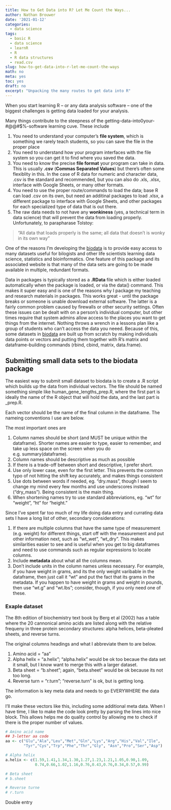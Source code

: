 ```yaml
---
title: How to Get Data into R? Let Me Count the Ways...
author: Nathan Brouwer
date: '2021-01-12'
categories:
  - data science
tags:
  - basic R
  - data science
  - learnR
  - R
  - R data structures
  - read.csv
slug: how-to-get-data-into-r-let-me-count-the-ways
math: no
meta: yes
toc: yes
draft: no
excerpt: "Unpacking the many routes to get data into R"
---
```



<!--more-->

When you start learning R -- or any data analysis software -- one of the biggest challenges is getting data loaded for your analysis.  

Many things contribute to the steepness of the getting-data-into0your-#@@#$%-software learning cuve.  These include

1. You need to understand your computer's **file system**, which is something we rarely teach students, so you can save the file in the proper place 
1. You need to understand how your program interfaces with the file system so you can get it to find where you saved the data.
1. You need to know the precise **file format** your program can take in data.  This is usually **.csv** (**Commas Separated Values**) but there's often some flexiblity in this.  In the case of R data for numeric and character data, .csv is the standard and recommended, but you can also do .xls, .xlsx, interface with Google Sheets, or many other formats.
1. You need to use the proper route/commands to load the data; base R can load .csv on its own, but need an additinal packages to load .xlsx, a different package to interface with Google Sheets, and other packages for each specialized type of data that is out there.
1. The raw data needs to not have any **wonkiness** (yes, a technical term in data science) that will prevent the data from loading properly.  Unfortunately, to parapharase Tolstoy:

> "All data that loads properly is the same; all data that doesn't is wonky in its own way"

One of the reasons I'm developing the [biodata](https://github.com/brouwern/biodata) is to provide easy access to many datasets useful for bilogists and other life scientists learning data science, statistics and bioinformatics.  One feature of this package and its associated website is that many of the data sets are going to be made available in multiple, redundant formats.  

Data in packages is typically stored as a **.RData** file which is either loaded automatically when the package is loaded, or via the data() command.  This makes it super easy and is one of the reasons why I package my teaching and research materials in packages.  This works great - until the package breaks or someone is unable download external software.  The latter is a fairly common problem caused by firewalls or other security settings.  Often these issues can be dealt with on a person's individual computer, but other times require that system admins allow access to the places you want to get things from the internet.  Nothing throws a wrench in a lessons plan like a group of students who can't access the data you neeed.  Because of this, some datasets in [biodata](https://github.com/brouwern/biodata) are built up from scratch by making individuals data points or vectors and putting them together with R's matrix and dataframe-building commands (rbind, cbind, matrix, data.frame).

## Submitting small data sets to the biodata package

The easiest way to submit small dataset to biodata is to create a .R script which builds up the data from individual vectors.  The file should be named something simple like human_gene_lengths_prep.R, where the first part is ideally the name of the R object that will hold the data, and the last part is _prep.R.


Each vector should be the name of the final column in the dataframe.  The nameing conventions I use are below.  

The most important ones are

1. Column names should be short (and MUST be unique within the dataframe).  Shorter names are easier to type, easier to remember, and take up less space on the screen when you do e.g. summary(dataframe).
1. Column names should be descriptive as much as possible
1. If there is a trade-off between short and descriptive, I prefer short.  
1. Use only lower case, even for the first letter.  This prevents the common typo of not hitting the shift key accurately, and makes things consistent
1. Use dots between words if needed, eg. "dry.mass", though I seem to change my mind every few months and use underscores instead ("dry_mass").  Being consistent is the main thing.
1. When shortening names try to use standard abbreviations, eg. "wt" for "weight", "ht" for "height."



Since I've spent far too much of my life doing data entry and currating data sets I have a long list of other, secondary considerations:

1. If there are multiple columns that have the same type of measurement (e.g. weight) for different things, start off with the measurement and put other information next, such as "wt_wet", "wt_dry".  This makes similarities easier to see and is useful when you get to big dataframes and need to use commands such as regular expressions to locate columns.
1. Include **metadata** about what all the columns mean.
1. Don't include units in the column names unless necessary.  For example, if you have weight in grams, and its the only weight varibable in the dataframe, then just call it "wt" and put the fact that its grams in the metadata.  If you happen to have weight in grams and weight in pounds, then use "wt.g" and "wt.lbs"; consider, though, if you only need one of these.


### Exaple dataset

The 8th edition of biochemistry text book by Berg et al (2002) has a table where the 20 cannonical amino acids are listed along with the relative frequeny in three protein secondary structures: alpha helices, beta-pleated sheets, and reverse turns.

The original columns headings and what I abbreviate them to are below.  

1. Amino acid = "aa"
1. Alpha helix = "a.helix"; "alpha.helix" would be ok too becaue the data set it small, but I know want to merge this with a larger dataset.
1. Beta sheet = "b.sheet"; again, "beta.sheet" would be ok because its not too long.
1. Reverse turn = "r.turn"; "reverse.turn" is ok, but is getting long.

The information is key meta data and needs to go EVERYWHERE the data go.

I'll make these vectors like this, including some additional meta data.  When I have time, I like to make the code look pretty by parsing the lines into nice block.  This allows helps me do quality control by allowing me to check if there is the proper number of values.

```r
# Amino acid name
## 3-letter aa code
aa <- c("Glu","Ala","Leu","Met","Gln","Lys","Arg","His","Val","Ile",
        "Tyr","Cys","Trp","Phe","Thr","Gly", "Asn","Pro","Ser","Asp")

# Alpha helix
a.helix <- c(1.59,1.41,1.34,1.30,1.27,1.23,1.21,1.05,0.90,1.09,
             0.74,0.66,1.02,1.16,0.76,0.43,0.76,0.34,0.57,0.99)

# Beta sheet
# b.sheet

# Reverse turne
# r.turn

```


Double entry
